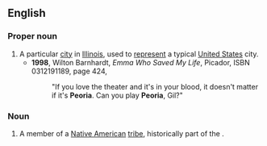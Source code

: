 ==English==
{{wikipedia|Peoria, Illinois|mul=Will it play in Peoria?}}
===Proper noun===
{{en-proper noun}}
#A particular [[city]] in [[Illinois]], used to [[represent]] a typical [[United States]] city.
#*'''1998''', Wilton Barnhardt, ''Emma Who Saved My Life'', Picador, ISBN 0312191189, page 424,
#*:"If you love the theater and it's in your blood, it doesn't matter if it's '''Peoria'''. Can you play '''Peoria''', Gil?"

===Noun===
{{en-noun|s|Peoria}}

# A member of a [[Native American]] [[tribe]], historically part of the {{w|Illinois Confederation}}.